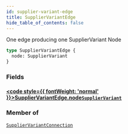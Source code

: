 ```yaml
---
id: supplier-variant-edge
title: SupplierVariantEdge
hide_table_of_contents: false
---
```








One edge producing one SupplierVariant Node

```graphql
type SupplierVariantEdge {
  node: SupplierVariant
}
```


### Fields

#### [<code style={{ fontWeight: 'normal' }}>SupplierVariantEdge.<b>node</b></code>](#)<Bullet />[`SupplierVariant`](/supply/api/graphql-admin/reference/objects/supplier-variant) <Badge class="secondary" text="object"/>
> 
> 



### Member of

[`SupplierVariantConnection`](/supply/api/graphql-admin/reference/objects/supplier-variant-connection)  <Badge class="secondary" text="object"/>



